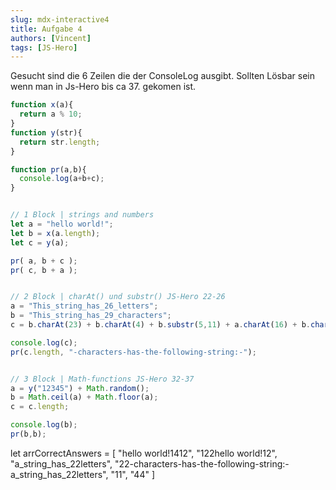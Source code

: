 ```yaml
---
slug: mdx-interactive4
title: Aufgabe 4
authors: [Vincent]
tags: [JS-Hero]
---
```


Gesucht sind die 6 Zeilen die der ConsoleLog ausgibt. Sollten Lösbar sein wenn man in Js-Hero bis ca 37. gekomen ist.

```js
function x(a){
  return a % 10;
}
function y(str){
  return str.length;
}

function pr(a,b){
  console.log(a+b+c);
}


// 1 Block | strings and numbers
let a = "hello world!";
let b = x(a.length);
let c = y(a);

pr( a, b + c );
pr( c, b + a );


// 2 Block | charAt() und substr() JS-Hero 22-26
a = "This_string_has_26_letters";
b = "This_string_has_29_characters";
c = b.charAt(23) + b.charAt(4) + b.substr(5,11) + a.charAt(16) + b.charAt(16) + a.substr(19,7);

console.log(c);
pr(c.length, "-characters-has-the-following-string:-");


// 3 Block | Math-functions JS-Hero 32-37
a = y("12345") + Math.random();
b = Math.ceil(a) + Math.floor(a);
c = c.length;

console.log(b);
pr(b,b);

```


let arrCorrectAnswers = [ 
    "hello world!1412",
    "122hello world!12", 
    "a_string_has_22letters", 
    "22-characters-has-the-following-string:-a_string_has_22letters", 
    "11", 
    "44"
    ]

<CodeAnswers arr={arrCorrectAnswers} withHelp={false}/>


